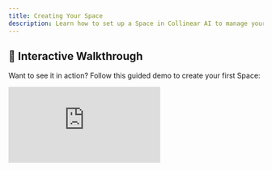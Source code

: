 ```yaml
---
title: Creating Your Space
description: Learn how to set up a Space in Collinear AI to manage your models, datasets, and evaluations effectively.
---
```


## 🎥 Interactive Walkthrough

Want to see it in action? Follow this guided demo to create your first Space:

<div style={{ position: 'relative', paddingBottom: 'calc(56.67989417989418% + 41px)', height: 0, width: '100%' }}>
  <iframe
    src="https://demo.arcade.software/spaWYMfUsAXFvbBhIM5F?embed&embed_mobile=tab&embed_desktop=inline&show_copy_link=true"
    title="Create a new space"
    frameBorder="0"
    loading="lazy"
    allowFullScreen
    allow="clipboard-write"
    style={{ position: 'absolute', top: 0, left: 0, width: '100%', height: '100%', colorScheme: 'light' }}
  />
</div>

---

Spaces in **Collinear AI** provide a focused, collaborative environment for developing, testing, and managing your LLM models and datasets.

Once you create a Space, you’ll gain access to a powerful suite of tools that help you **customize models**, **manage data**, and **evaluate performance** — all tailored to your organization’s specific needs.

## 🚀 What You Can Do in a Space

From your Space dashboard, you can:

- 🧠 **Manage and evaluate conversation models** to ensure optimal interactions.
- 🧪 **Create and iterate on Judges** to enhance model evaluation and performance.
- 💬 **Design and manage conversations** for testing your conversational AI workflows.
- 📈 **Generate synthetic data** to enrich and diversify your training datasets.
- 📂 **Upload, create, and organize datasets** to streamline your AI pipeline.
- 🧵 **Test and evaluate conversation models** in real-time, contextual scenarios.
- 🧑‍⚖️ **Test and improve Judge models**, iterating for increased accuracy and robustness.
- 📝 **Annotate data** to strengthen model training and validation.

## 🏷️ Naming Your Space

Choose a **descriptive name** for your Space. This name will be used:

- To identify your Space in the dashboard

Pick something meaningful and relevant to your project or team.


